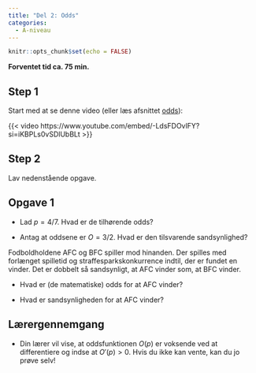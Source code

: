 ```yaml
---
title: "Del 2: Odds"
categories:
  - A-niveau
---
```



```r
knitr::opts_chunk$set(echo = FALSE)
```

**Forventet tid ca. 75 min.**

## Step 1
Start med at se denne video (eller læs afsnittet [odds](../../materialer/logistisk/log-reg.qmd#odds)):

{{< video https://www.youtube.com/embed/-LdsFDOvlFY?si=iKBPLs0vSDlUbBLt >}}

## Step 2

Lav nedenstående opgave.

::: {.callout-note collapse="false" appearance="minimal"}

## Opgave 1

* Lad $p=4/7$. Hvad er de tilhørende odds?

* Antag at oddsene er $O=3/2$. Hvad er den tilsvarende sandsynlighed?

Fodboldholdene AFC og BFC spiller mod hinanden.
Der spilles med forlænget spilletid og straffesparkskonkurrence indtil, der er fundet en vinder.
Det er dobbelt så sandsynligt, at AFC vinder som, at BFC vinder. 

* Hvad er (de matematiske) odds for at AFC vinder? 

* Hvad er sandsynligheden for at AFC vinder?

:::

::: {.callout-important collapse="false" appearance="minimal"}

## Lærergennemgang

* Din lærer vil vise, at oddsfunktionen $O(p)$ er voksende ved at differentiere og indse at $O'(p)>0$. Hvis du ikke kan vente, kan du jo prøve selv!

:::


